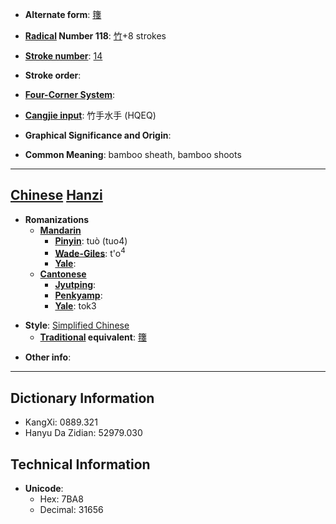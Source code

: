 * '''Alternate form''': [[籜]]

* '''[[Wiktionary:Chinese radical index| Radical]] Number 118''': [[Wiktionary:Chinese radical index 竹|竹]]+8 strokes

* '''[[Wiktionary:Chinese total strokes index|Stroke number]]''': [[Wiktionary:Chinese total strokes index 14|14]]

* '''Stroke order''': 

* '''[[Wiktionary:Chinese four corner index|Four-Corner System]]''': 

* '''[[Wiktionary:Chinese Cangjie index|Cangjie input]]''': 竹手水手 (HQEQ)

* '''Graphical Significance and Origin''': 

* '''Common Meaning''': bamboo sheath, bamboo shoots

----

== [[Chinese]] [[Hanzi]] ==

* '''Romanizations'''
** '''[[Mandarin]]'''
*** '''[[Pinyin]]''': tuò (tuo4)
*** '''[[Wade-Giles]]''': t'o<sup>4</sup>
*** '''[[Yale]]''': 
** '''[[Cantonese]]'''
*** '''[[Jyutping]]''':
*** '''[[Penkyamp]]''': 
*** '''[[Yale]]''': tok3

* '''Style''': [[Simplified Chinese]] 
** '''[[Traditional Chinese|Traditional]] equivalent''': [[籜]]

* '''Other info''': 

----

== Dictionary Information ==

* KangXi: 0889.321
* Hanyu Da Zidian: 52979.030

== Technical Information ==

* '''Unicode''':
** Hex: 7BA8
** Decimal: 31656